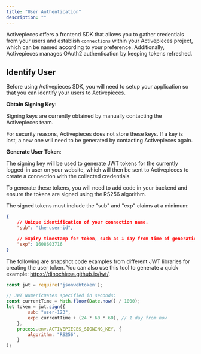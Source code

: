 ```yaml
---
title: "User Authentication"
description: ""
---
```


Activepieces offers a frontend SDK that allows you to gather credentials from your users and establish `connections` within your Activepieces project, which can be named according to your preference. Additionally, Activepieces manages OAuth2 authentication by keeping tokens refreshed.


## Identify User

Before using Activepieces SDK, you will need to setup your application so that you can identify your users to Activepieces.


**Obtain Signing Key**:

<Warning>
Signing keys are currently obtained by manually contacting the Activepieces team.

For security reasons, Activepieces does not store these keys. If a key is lost, a new one will need to be generated by contacting Activepieces again.
</Warning>

**Generate User Token**:

The signing key will be used to generate JWT tokens for the currently logged-in user on your website, which will then be sent to Activepieces to create a connection with the collected credentials.

To generate these tokens, you will need to add code in your backend and ensure the tokens are signed using the RS256 algorithm. 

The signed tokens must include the "sub" and "exp" claims at a minimum:

```json
{
	// Unique identification of your connection name.
	"sub": "the-user-id",

	// Expiry timestamp for token, such as 1 day from time of generation
	"exp": 1608603716
}
````

The following are snapshot code examples from different JWT libraries for creating the user token. You can also use this tool to generate a quick example: https://dinochiesa.github.io/jwt/.

```javascript NodeJs
const jwt = require('jsonwebtoken');

// JWT NumericDates specified in seconds:
const currentTime = Math.floor(Date.now() / 1000);
let token = jwt.sign({
        sub: "user-123",
        exp: currentTime + (24 * 60 * 60), // 1 day from now
    },
    process.env.ACTIVEPIECES_SIGNING_KEY, {
        algorithm: "RS256",
    }
);
```